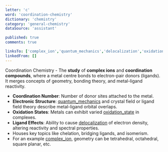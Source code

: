 ```yaml
---
letter: 'c'
word: 'coordination-chemistry'
dictionary: 'chemistry'
category: 'general-chemistry'
dataSource: 'assistant'

published: true
comments: true

linksTo: ['complex_ion','quantum_mechanics','delocalization','oxidation_state']
linkedFrom: []
---
```


<a id="coordination_chemistry">Coordination Chemistry</a> - The **study** of **complex ions** and **coordination compounds**, where a metal centre bonds to electron-pair donors (ligands). It merges concepts of geometry, bonding theory, and metal-ligand reactivity.

- **Coordination Number**: Number of donor sites attached to the metal.
- **Electronic Structure**: [quantum_mechanics](#quantum_mechanics) and crystal field or ligand field theory describe metal-ligand orbital overlaps.
- **Oxidation States**: Metals can exhibit varied [oxidation_state](#oxidation_state) in complexes.
- **Ligand Effects**: Ability to cause [delocalization](#delocalization) of electron density, altering reactivity and spectral properties.
- Houses key topics like chelation, bridging ligands, and isomerism.  
- For an example [complex_ion](#complex_ion), geometry can be tetrahedral, octahedral, square planar, etc.

